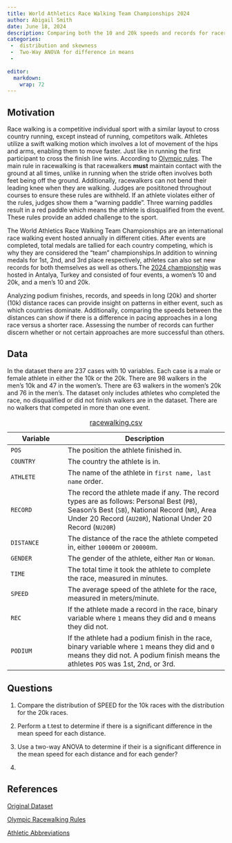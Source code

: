 ```yaml
---
title: World Athletics Race Walking Team Championships 2024
author: Abigail Smith
date: June 18, 2024
description: Comparing both the 10 and 20k speeds and records for racers and countries in the 2024 World Athletics Race Walking Team Championships in Antalya, Turkey. 
categories:
 -  distribution and skewness
 -  Two-Way ANOVA for difference in means
 -  
  
editor: 
  markdown: 
    wrap: 72
---
```

## Motivation

Race walking is a competitive individual sport with a similar layout to cross country running, except instead of running, competitors walk. Athletes utilize a swift walking motion which involves a lot of movement of the hips and arms, enabling them to move faster. Just like in running the first participant to cross the finish line wins. According to [Olympic rules](https://olympics.com/en/news/all-you-need-to-know-about-race-walking){target="_blank"}. The main rule in racewalking is that racewalkers **must** maintain contact with the ground at all times, unlike in running when the stride often involves both feet being off the ground. Additionally, racewalkers can not bend their leading knee when they are walking. Judges are posititoned throughout courses to ensure these rules are withheld. If an athlete violates either of the rules, judges show them a "warning paddle". Three warning paddles result in a red paddle which means the athlete is disqualified from the event. These rules provide an added challenge to the sport. 

The World Athletics Race Walking Team Championships are an international race walking event hosted annually in different cities. After events are completed, total medals are tallied for each country competing, which is why they are considered the "team" championships.In addition to winning medals for 1st, 2nd, and 3rd place respectively, athletes can also set new records for both themselves as well as others.The [2024 championship](https://worldathletics.org/competitions/world-athletics-race-walking-team-championshi/world-athletics-race-walking-team-championshi-7199325){target="_blank"} was hosted in Antalya, Turkey and consisted of four events, a women's 10 and 20k, and a men's 10 and 20k. 

Analyzing podium finishes, records, and speeds in long (20k) and shorter (10k) distance races can provide insight on patterns in either event, such as which countries dominate. Additionally, comparing the speeds between the distances can show if there is a difference in pacing approaches in a long race versus a shorter race. Assessing the number of records can further discern whether or not certain approaches are more successful than others. 

## Data

In the dataset there are 237 cases with 10 variables. Each case is a male or female athlete in either the 10k or the 20k. There are 98 walkers in the men's 10k and 47 in the women's. There are 63 walkers in the women's 20k and 76 in the men's. The dataset only includes athletes who completed the race, no disqualified or did not finish walkers are in the dataset. There are no walkers that competed in more than one event. 

| Variable | Description                                                                                                                |
|-------------------|-----------------------------------------------------|
| `POS` | The position the athlete finished in. |
| `COUNTRY` | The country the athlete is in. |
| `ATHLETE` | The name of the athlete in `first name, last name` order. |
| `RECORD` | The record the athlete made if any. The record types are as follows: Personal Best (`PB`), Season's Best (`SB`), National Record (`NR`), Area Under 20 Record (`AU20R`), National Under 20 Record (`NU20R`)|
| `DISTANCE` | The distance of the race the athlete competed in, either `10000`m or `20000`m.|
| `GENDER` | The gender of the athlete, either `Man` or `Woman`. |
| `TIME` | The total time it took the athlete to complete the race, measured in minutes. |
| `SPEED` | The average speed of the athlete for the race, measured in meters/minute. |
| `REC` | If the athlete made a record in the race, binary variable where `1` means they did and `0` means they did not.|
| `PODIUM` | If the athlete had a podium finish in the race, binary variable where `1` means they did and `0` means they did not. A podium finish means the athletes `POS` was 1st, 2nd, or 3rd. |
: [racewalking.csv](racewalking.csv){target="_blank"}


## Questions

1.    Compare the distribution of SPEED for the 10k races with the distribution for the 20k races. 

2.    Perform a t.test to determine if there is a significant difference in the mean speed for each distance.
3.    Use a two-way ANOVA to determine if their is a significant difference in the mean speed for each distance and for each gender? 
4.    

## References

[Original Dataset](https://www.watchathletics.com/page/5352/results-world-athletics-race-walking-team-championships-2024#google_vignette){target="_blank"}

[Olympic Racewalking Rules](https://olympics.com/en/news/all-you-need-to-know-about-race-walking){target="_blank"}

[Athletic Abbreviations](https://en.wikipedia.org/wiki/Athletics_abbreviations){target="_blank"}
